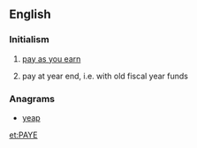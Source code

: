 ==English==
{{wikipedia}}

===Initialism===
{{rfc-header|Initialism}}
{{head|en|initialism}}

# {{lb|en|British}} [[pay as you earn]]
# {{lb|en|Canadian}} pay at year end, i.e. with old fiscal year funds

===Anagrams===
* [[yeap#English|yeap]]

[[et:PAYE]]